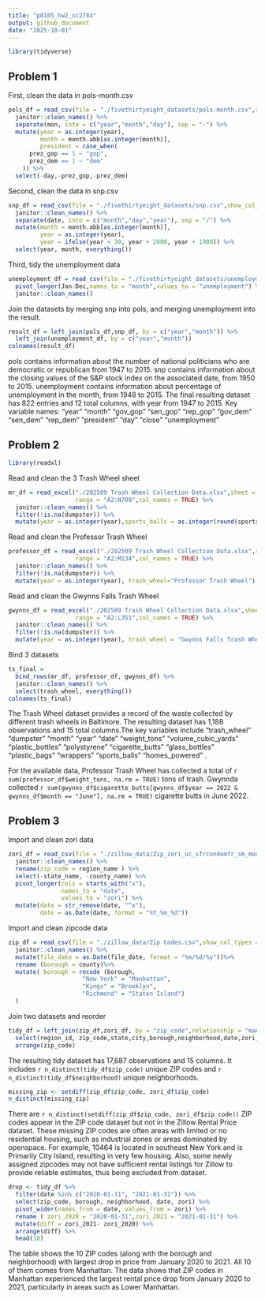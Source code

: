 ```yaml
---
title: "p8105_hw2_xc2784"
output: github_document
date: "2025-10-01"
---
```


```r
library(tidyverse)
```


## Problem 1
First, clean the data in pols-month.csv
```r
pols_df = read_csv(file = "./fivethirtyeight_datasets/pols-month.csv",show_col_types = FALSE) %>% 
  janitor::clean_names() %>% 
  separate(mon, into = c("year","month","day"), sep = "-") %>% 
  mutate(year = as.integer(year), 
         month = month.abb[as.integer(month)],
         president = case_when(
      prez_gop == 1 ~ "gop",
      prez_dem == 1 ~ "dem"
    )) %>%
  select(-day,-prez_gop,-prez_dem)
```
Second, clean the data in snp.csv 
```r
snp_df = read_csv(file = "./fivethirtyeight_datasets/snp.csv",show_col_types = FALSE) %>% 
  janitor::clean_names() %>% 
  separate(date, into = c("month","day","year"), sep = "/") %>% 
  mutate(month = month.abb[as.integer(month)],
         year = as.integer(year),  
         year = ifelse(year < 30, year + 2000, year + 1900)) %>% 
  select(year, month, everything())

```

Third, tidy the unemployment data
```r
unemployment_df = read_csv(file = "./fivethirtyeight_datasets/unemployment.csv", show_col_types = FALSE) %>% 
  pivot_longer(Jan:Dec,names_to = "month",values_to = "unemployment") %>%
  janitor::clean_names() 
```

Join the datasets by merging snp into pols, and merging unemployment into the result.
```r
result_df = left_join(pols_df,snp_df, by = c("year","month")) %>% 
  left_join(unemployment_df, by = c("year","month"))
colnames(result_df)
```
pols contains information about the number of national politicians who are democratic or republican from 1947 to 2015.
snp contains information about the closing values of the S&P stock index on the associated date, from 1950 to 2015.
unemployment contains information about percentage of unemployment in the month, from 1948 to 2015.
The final resulting dataset has 822 entries and 12 total columns, with year from 1947 to 2015. Key variable names:  "year"         "month"        "gov_gop"      "sen_gop"      "rep_gop"     "gov_dem"      "sen_dem"      "rep_dem"      "president"    "day"  "close"        "unemployment"

## Problem 2

```r
library(readxl)
```
Read and clean the 3 Trash Wheel sheet
```r
mr_df = read_excel("./202509 Trash Wheel Collection Data.xlsx",sheet = "Mr. Trash Wheel",
                   range = "A2:N709",col_names = TRUE) %>% 
  janitor::clean_names() %>% 
  filter(!is.na(dumpster)) %>%
  mutate(year = as.integer(year),sports_balls = as.integer(round(sports_balls, 0)),trash_wheel="Mr. Trash Wheel")
```
Read and clean the Professor Trash Wheel
```r
professor_df = read_excel("./202509 Trash Wheel Collection Data.xlsx",sheet = "Professor Trash Wheel",
                   range = "A2:M134",col_names = TRUE) %>% 
  janitor::clean_names() %>% 
  filter(!is.na(dumpster)) %>% 
  mutate(year = as.integer(year), trash_wheel="Professor Trash Wheel")
```
Read and clean the Gwynns Falls Trash Wheel
```r
gwynns_df = read_excel("./202509 Trash Wheel Collection Data.xlsx",sheet = "Gwynns Falls Trash Wheel",
                   range = "A2:L351",col_names = TRUE) %>% 
  janitor::clean_names() %>% 
  filter(!is.na(dumpster)) %>% 
  mutate(year = as.integer(year), trash_wheel = "Gwynns Falls Trash Wheel")
```
Bind 3 datasets
```r
ts_final = 
  bind_rows(mr_df, professor_df, gwynns_df) %>% 
  janitor::clean_names() %>% 
  select(trash_wheel, everything())
colnames(ts_final)
```
The Trash Wheel dataset provides a record of the waste collected by different trash wheels in Baltimore. 
The resulting dataset has 1,188 observations and 15 total columns.The key variables include  "trash_wheel"        "dumpster"           "month"              "year"               "date"               "weight_tons"        "volume_cubic_yards" "plastic_bottles"    "polystyrene"        "cigarette_butts"    "glass_bottles"      "plastic_bags"       "wrappers"           "sports_balls"       "homes_powered" .

For the available data, Professor Trash Wheel has collected a total of `r sum(professor_df$weight_tons, na.rm = TRUE)` tons of trash. 
Gwynnda collected `r sum(gwynns_df$cigarette_butts[gwynns_df$year == 2022 & gwynns_df$month == "June"], na.rm = TRUE)` cigarette butts in June 2022.

## Problem 3
Import and clean zori data
```r
zori_df = read_csv(file = "./zillow_data/Zip_zori_uc_sfrcondomfr_sm_month_NYC.csv",show_col_types = FALSE) %>% 
  janitor::clean_names() %>% 
  rename(zip_code = region_name ) %>% 
  select(-state_name, -county_name) %>% 
  pivot_longer(cols = starts_with("x"),
               names_to = "date",
               values_to = "zori") %>% 
  mutate(date = str_remove(date, "^x"), 
         date = as.Date(date, format = "%Y_%m_%d"))  
```

Import and clean zipcode data
```r
zip_df = read_csv(file = "./zillow_data/Zip Codes.csv",show_col_types = FALSE) %>% 
  janitor::clean_names() %>% 
  mutate(file_date = as.Date(file_date, format = "%m/%d/%y"))%>% 
  rename (borough = county)%>%
  mutate( borough = recode (borough,
                     "New York" = "Manhattan",
                     "Kings" = "Brooklyn",
                     "Richmond" = "Staten Island")
  )
```

Join two datasets and reorder
```r
tidy_df = left_join(zip_df,zori_df, by = "zip_code",relationship = "many-to-many") %>% 
  select(region_id, zip_code,state,city,borough,neighborhood,date,zori,everything()) %>% 
  arrange(zip_code)
```

The resulting tidy dataset has 17,687 observations and 15 columns. It includes `r n_distinct(tidy_df$zip_code)` unique ZIP codes and 
`r n_distinct(tidy_df$neighborhood)` unique neighborhoods.

```r
missing_zip <- setdiff(zip_df$zip_code, zori_df$zip_code)
n_distinct(missing_zip)
```

There are `r n_distinct(setdiff(zip_df$zip_code, zori_df$zip_code))` ZIP codes appear in the ZIP code dataset but not in the Zillow Rental Price dataset. These missing ZIP codes are often areas with limited or no residential housing, such as industrial zones or areas dominated by openspace. For example, 10464 is located in southeast New York and is Primarily City Island, resulting in very few housing. Also, some newly assigned zipcodes may not have sufficient rental listings for Zillow to provide reliable estimates, thus being excluded from dataset.

```r
drop <- tidy_df %>%
  filter(date %in% c("2020-01-31", "2021-01-31")) %>%
  select(zip_code, borough, neighborhood, date, zori) %>%
  pivot_wider(names_from = date, values_from = zori) %>%
  rename ( zori_2020 = "2020-01-31",zori_2021 = "2021-01-31") %>% 
  mutate(diff = zori_2021- zori_2020) %>% 
  arrange(diff) %>% 
  head(10)
```

The table shows the 10 ZIP codes (along with the borough and neighborhood) with largest drop in price from January 2020 to 2021. All 10 of them comes from Manhattan. The data shows that ZIP codes in Manhattan experienced the largest rental price drop from January 2020 to 2021, particularly in areas such as Lower Manhattan.



